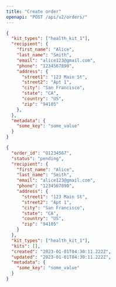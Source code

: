 ```yaml
---
title: "Create order"
openapi: "POST /api/v2/orders/"
---
```


<RequestExample>

  ```json Request
  {
    "kit_types": ["health_kit_1"],
    "recipient": {
      "first_name": "Alice",
      "last_name": "Smith",
      "email": "alice123@gmail.com",
      "phone": "1234567890",
      "address": {
        "street1": "123 Main St",
        "street2": "Apt 1",
        "city": "San Francisco",
        "state": "CA",
        "country": "US",
        "zip": "94105"
      },
    },
    "metadata": {
      "some_key": "some_value"
    }
  }
  ```
</RequestExample>

<ResponseExample>

  ```json Response
  {
    "order_id": "O1234567",
    "status": "pending",
    "recipient": {
      "first_name": "Alice",
      "last_name": "Smith",
      "email": "alice123@gmail.com",
      "phone": "1234567890",
      "address": {
        "street1": "123 Main St",
        "street2": "Apt 1",
        "city": "San Francisco",
        "state": "CA",
        "country": "US",
        "zip": "94105"
      }
    },
    "kit_types": ["health_kit_1"],
    "kits": [],
    "created": "2023-01-01T04:30:11.222Z",
    "updated": "2023-01-01T04:30:11.222Z",
    "metadata": {
      "some_key": "some_value"
    }
  }
  ```
</ResponseExample>